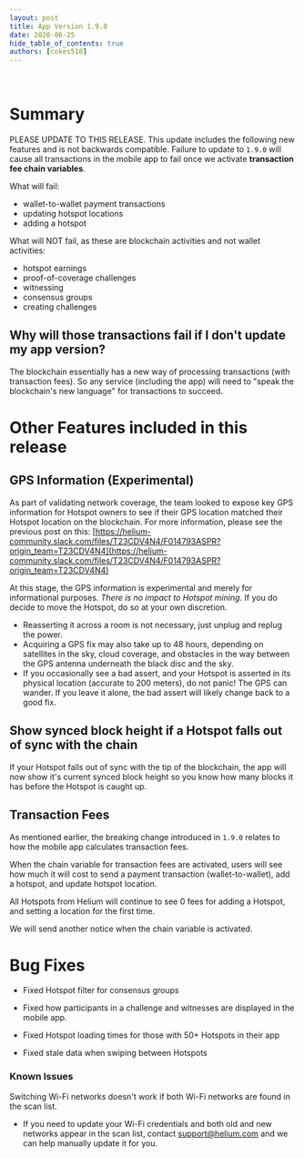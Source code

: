 ```yaml
---
layout: post
title: App Version 1.9.0
date: 2020-06-25
hide_table_of_contents: true
authors: [cokes518]
---
```


&nbsp;

# Summary

PLEASE UPDATE TO THIS RELEASE. This update includes the following new features and is not backwards
compatible. Failure to update to `1.9.0` will cause all transactions in the mobile app to fail once
we activate **transaction fee chain variables**.

<!--truncate-->

What will fail:

- wallet-to-wallet payment transactions
- updating hotspot locations
- adding a hotspot

What will NOT fail, as these are blockchain activities and not wallet activities:

- hotspot earnings
- proof-of-coverage challenges
- witnessing
- consensus groups
- creating challenges

## Why will those transactions fail if I don't update my app version?

The blockchain essentially has a new way of processing transactions (with transaction fees). So any
service (including the app) will need to "speak the blockchain's new language" for transactions to
succeed.

# Other Features included in this release

## GPS Information (Experimental)

As part of validating network coverage, the team looked to expose key GPS information for Hotspot
owners to see if their GPS location matched their Hotspot location on the blockchain. For more
information, please see the previous post on this:
[https://helium-community.slack.com/files/T23CDV4N4/F014793ASPR?origin_team=T23CDV4N4](https://helium-community.slack.com/files/T23CDV4N4/F014793ASPR?origin_team=T23CDV4N4)

At this stage, the GPS information is experimental and merely for informational purposes. _There is
no impact to Hotspot mining_. If you do decide to move the Hotspot, do so at your own discretion.

- Reasserting it across a room is not necessary, just unplug and replug the power.
- Acquiring a GPS fix may also take up to 48 hours, depending on satellites in the sky, cloud
  coverage, and obstacles in the way between the GPS antenna underneath the black disc and the sky.
- If you occasionally see a bad assert, and your Hotspot is asserted in its physical location
  (accurate to 200 meters), do not panic! The GPS can wander. If you leave it alone, the bad assert
  will likely change back to a good fix.

## Show synced block height if a Hotspot falls out of sync with the chain

If your Hotspot falls out of sync with the tip of the blockchain, the app will now show it's current
synced block height so you know how many blocks it has before the Hotspot is caught up.

## Transaction Fees

As mentioned earlier, the breaking change introduced in `1.9.0` relates to how the mobile app
calculates transaction fees.

When the chain variable for transaction fees are activated, users will see how much it will cost to
send a payment transaction (wallet-to-wallet), add a hotspot, and update hotspot location.

All Hotspots from Helium will continue to see 0 fees for adding a Hotspot, and setting a location
for the first time.

We will send another notice when the chain variable is activated.

# Bug Fixes

- Fixed Hotspot filter for consensus groups

- Fixed how participants in a challenge and witnesses are displayed in the mobile app.

- Fixed Hotspot loading times for those with 50+ Hotspots in their app

- Fixed stale data when swiping between Hotspots

### Known Issues

Switching Wi-Fi networks doesn't work if both Wi-Fi networks are found in the scan list.

- If you need to update your Wi-Fi credentials and both old and new networks appear in the scan
  list, contact support@helium.com and we can help manually update it for you.
